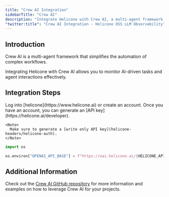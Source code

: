 ```yaml
---
title: "Crew AI Integration"
sidebarTitle: "Crew AI"
description: "Integrate Helicone with Crew AI, a multi-agent framework for automating complex workflows. Monitor AI-driven tasks and agent interactions for real use cases."
"twitter:title": "Crew AI Integration - Helicone OSS LLM Observability"
---
```


## Introduction

Crew AI is a multi-agent framework that simplifies the automation of complex workflows.

Integrating Helicone with Crew AI allows you to monitor AI-driven tasks and agent interactions effectively.

## Integration Steps

<Steps>
  <Step title="Create an account + Generate an API Key">
    Log into [helicone](https://www.helicone.ai) or create an account. Once you have an account, you
    can generate an [API key](https://helicone.ai/developer).

    <Note>
      Make sure to generate a [write only API key](helicone-headers/helicone-auth).
    </Note>

  </Step>
  <Step title="Set OPENAI_BASE_URL as an environment variable">

  <CodeGroup>

```python example.py
import os

os.environ["OPENAI_API_BASE"] = f"https://oai.helicone.ai/{HELICONE_API_KEY}/v1"
```

</CodeGroup>

  </Step>

</Steps>

## Additional Information

Check out the [Crew AI GitHub repository](https://github.com/joaomdmoura/crewAI) for more information and examples on how to leverage Crew AI for your projects.
